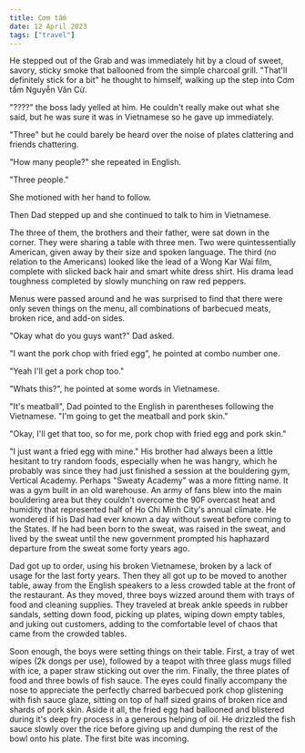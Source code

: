 ```yaml
---
title: Cơm tấm
date: 12 April 2023
tags: ["travel"]
---
```


He stepped out of the Grab and was immediately hit by a cloud of sweet, savory, sticky smoke
that ballooned from the simple charcoal grill.
"That'll definitely stick for a bit" he thought to himself, walking
up the step into Cơm tấm Nguyễn Văn Cừ.

"????" the boss lady yelled at him. He couldn't really make out what she said, 
but he was sure it was in Vietnamese so he gave up immediately.

"Three" but he could barely be heard over the noise of plates clattering and friends chattering.

"How many people?" she repeated in English.

"Three people."

She motioned with her hand to follow.

Then Dad stepped up and she continued to talk to him in Vietnamese.

The three of them, the brothers and their father, were sat down in the corner.
They were sharing a table with three men. Two were quintessentially American, 
given away by their size and spoken language. The third (no relation to the Americans)
looked like the lead of a Wong Kar Wai film, complete with slicked back hair 
and smart white dress shirt.
His drama lead toughness completed by slowly munching on raw red peppers.

Menus were passed around and he was surprised to find that there were only seven
things on the menu, all combinations of barbecued meats, broken rice, and add-on
sides.

"Okay what do you guys want?" Dad asked.

"I want the pork chop with fried egg", he pointed at combo number one.

"Yeah I'll get a pork chop too."

"Whats this?", he pointed at some words in Vietnamese. 

"It's meatball", Dad pointed to the English in parentheses following the Vietnamese.
"I'm going to get the meatball and pork skin."

"Okay, I'll get that too, so for me, pork chop with fried egg and pork skin."

"I just want a fried egg with mine." His brother had always been a little hesitant to try
random foods, especially when he was hangry, which he probably was since they
had just finished a session at the bouldering gym, Vertical Academy.
Perhaps "Sweaty Academy" was a more fitting name. It was a gym built in an old warehouse.
An army of fans blew into the main bouldering area
but they couldn't overcome the 90F overcast heat and humidity that represented
half of Ho Chi Minh City's annual climate.
He wondered if his Dad had ever known a day without sweat before coming to the States.
If he had been born to the sweat, was raised in the sweat, and lived by the sweat
until the new government prompted his haphazard departure from the sweat some forty years ago.

Dad got up to order, using his broken Vietnamese, broken by a lack of usage for the last forty years.
Then they all got up to be moved to another table, away from the English
speakers to a less crowded table at the front of the restaurant.
As they moved, three boys wizzed around them with trays of food and cleaning supplies.
They traveled at break ankle speeds in rubber sandals, setting down food,
picking up plates, wiping down empty tables, and juking out customers, adding to the comfortable level of chaos
that came from the crowded tables.

Soon enough, the boys were setting things on their table.
First, a tray of wet wipes (2k dongs per use), followed by a teapot with three glass
mugs filled with ice, a paper straw sticking out over the rim.
Finally, the three plates of food and three bowls of fish sauce.
The eyes could finally accompany the nose to appreciate the perfectly charred barbecued pork chop
glistening with fish sauce glaze, sitting on top of half sized grains of broken rice
and shards of pork skin.
Aside it all, the fried egg had ballooned and blistered during it's deep fry process in
a generous helping of oil.
He drizzled the fish sauce slowly over the rice before giving up and dumping the
rest of the bowl onto his plate.
The first bite was incoming.
